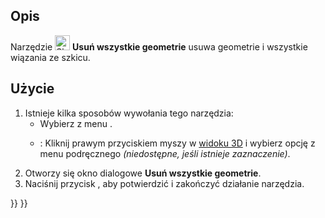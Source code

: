 <languages/>

{{Docnav/pl
|[[Sketcher_RemoveAxesAlignment/pl|Usuń wyrównanie osi]]
|[[Sketcher_DeleteAllConstraints/pl|Usuń wszystkie wiązania]]
|[[Sketcher_Workbench/pl|środowisko pracy Szkicownik]]
|IconL=Sketcher_RemoveAxesAlignment.svg
|IconR=Sketcher_DeleteAllConstraints.svg
|IconC=Workbench_Sketcher.svg
}}

{{GuiCommand/pl
|Name=Sketcher DeleteAllGeometry
|Name/pl=Szkicownik: Usuń wszystkie geometrie
|MenuLocation=Szkic → Narzędzia szkicownika → Usuń wszystkie geometrie
|Workbenches=[[Sketcher_Workbench/pl|Szkicownik]]
|Version=0.18
|SeeAlso=[[Sketcher_DeleteAllConstraints/pl|Usuń wszystkie wiązania]]
}}

<span id="Description"></span>
==Opis==

Narzędzie [[Image:Sketcher_DeleteAllGeometry.svg|24px]] '''Usuń wszystkie geometrie''' usuwa geometrie i wszystkie wiązania ze szkicu.

<span id="Usage"></span>
==Użycie==

# Istnieje kilka sposobów wywołania tego narzędzia:
#* Wybierz z menu {{MenuCommand|Szkic → Narzędzia szkicownika → [[Image:Sketcher_DeleteAllGeometry.svg|16px]] Usuń wszystkie geometrie}}.
#* {{Version|1.0}}: Kliknij prawym przyciskiem myszy w [[3D_view|widoku 3D]] i wybierz opcję {{MenuCommand|[[Image:Sketcher_DeleteAllGeometry.svg|16px]] Usuń wszystkie geometrie}} z menu podręcznego ''(niedostępne, jeśli istnieje zaznaczenie)''.
# Otworzy się okno dialogowe '''Usuń wszystkie geometrie'''.
# Naciśnij przycisk {{Button|Yes}}, aby potwierdzić i zakończyć działanie narzędzia.


{{Docnav/pl
|[[Sketcher_RemoveAxesAlignment/pl|Usuń wyrównanie osi]]
|[[Sketcher_DeleteAllConstraints/pl|Usuń wszystkie wiązania]]
|[[Sketcher_Workbench/pl|środowisko pracy Szkicownik]]
|IconL=Sketcher_RemoveAxesAlignment.svg
|IconR=Sketcher_DeleteAllConstraints.svg
|IconC=Workbench_Sketcher.svg
}}

{{Sketcher_Tools_navi{{#translation:}}}}
{{Userdocnavi{{#translation:}}}}
